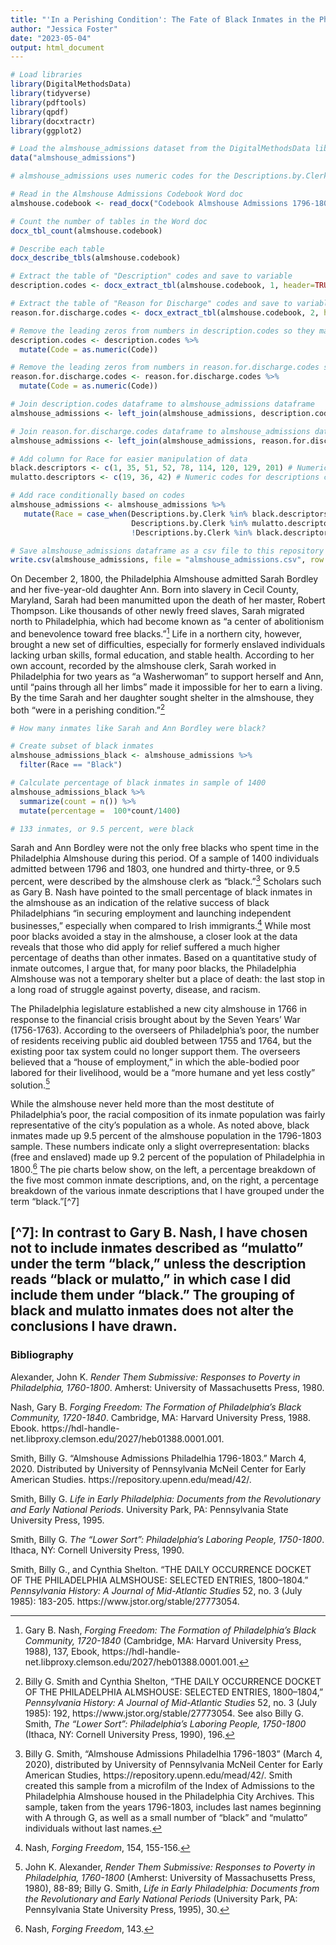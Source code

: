 ```yaml
---
title: "'In a Perishing Condition': The Fate of Black Inmates in the Philadelphia Almshouse, 1796-1803"
author: "Jessica Foster"
date: "2023-05-04"
output: html_document
---
```


```r
# Load libraries
library(DigitalMethodsData)
library(tidyverse)
library(pdftools)
library(qpdf)
library(docxtractr)
library(ggplot2)

# Load the almshouse_admissions dataset from the DigitalMethodsData library
data("almshouse_admissions")

# almshouse_admissions uses numeric codes for the Descriptions.by.Clerk and Reason.Discharged columns. I downloaded the codebook for this dataset from Billy G. Smith's original repository: https://repository.upenn.edu/mead/42/. To make the codebook easier to work with in R, I converted the code lists to tables in Word before uploading it to this repository. Now we can scrape the content from the Word doc using the `docxtractr` package: https://github.com/hrbrmstr/docxtractr

# Read in the Almshouse Admissions Codebook Word doc
almshouse.codebook <- read_docx("Codebook Almshouse Admissions 1796-1803 - with tables.docx")

# Count the number of tables in the Word doc
docx_tbl_count(almshouse.codebook)

# Describe each table
docx_describe_tbls(almshouse.codebook)

# Extract the table of "Description" codes and save to variable
description.codes <- docx_extract_tbl(almshouse.codebook, 1, header=TRUE)

# Extract the table of "Reason for Discharge" codes and save to variable
reason.for.discharge.codes <- docx_extract_tbl(almshouse.codebook, 2, header=TRUE)

# Remove the leading zeros from numbers in description.codes so they match the format of the numbers in the Descriptions.by.Clerk column in almshouse_admissions
description.codes <- description.codes %>%
  mutate(Code = as.numeric(Code))

# Remove the leading zeros from numbers in reason.for.discharge.codes so they match the format of the numbers in the Reason.Discharged column in almshouse_admissions
reason.for.discharge.codes <- reason.for.discharge.codes %>%
  mutate(Code = as.numeric(Code))

# Join description.codes dataframe to almshouse_admissions dataframe
almshouse_admissions <- left_join(almshouse_admissions, description.codes, by=c("Descriptions.by.Clerk"="Code"))

# Join reason.for.discharge.codes dataframe to almshouse_admissions dataframe
almshouse_admissions <- left_join(almshouse_admissions, reason.for.discharge.codes, by=c("Reason.Discharged"="Code"))

# Add column for Race for easier manipulation of data
black.descriptors <- c(1, 35, 51, 52, 78, 114, 120, 129, 201) # Numeric codes for descriptions containing "black"
mulatto.descriptors <- c(19, 36, 42) # Numeric codes for descriptions containing "mulatto"

# Add race conditionally based on codes
almshouse_admissions <- almshouse_admissions %>%
   mutate(Race = case_when(Descriptions.by.Clerk %in% black.descriptors ~ "Black",
                           Descriptions.by.Clerk %in% mulatto.descriptors ~ "Mulatto",
                           !Descriptions.by.Clerk %in% black.descriptors | Descriptions.by.Clerk %in% mulatto.descriptors ~ "NA")) # If code doesn't match list for "black" or "mulatto", assign NA

# Save almshouse_admissions dataframe as a csv file to this repository
write.csv(almshouse_admissions, file = "almshouse_admissions.csv", row.names = TRUE, col.names = TRUE)
```

On December 2, 1800, the Philadelphia Almshouse admitted Sarah Bordley and her five-year-old daughter Ann. Born into slavery in Cecil County, Maryland, Sarah had been manumitted upon the death of her master, Robert Thompson. Like thousands of other newly freed slaves, Sarah migrated north to Philadelphia, which had become known as "a center of abolitionism and benevolence toward free blacks."[^1] Life in a northern city, however, brought a new set of difficulties, especially for formerly enslaved individuals lacking urban skills, formal education, and stable health. According to her own account, recorded by the almshouse clerk, Sarah worked in Philadelphia for two years as "a Washerwoman" to support herself and Ann, until "pains through all her limbs" made it impossible for her to earn a living. By the time Sarah and her daughter sought shelter in the almshouse, they both "were in a perishing condition."[^2]

```r
# How many inmates like Sarah and Ann Bordley were black?

# Create subset of black inmates
almshouse_admissions_black <- almshouse_admissions %>%
  filter(Race == "Black")

# Calculate percentage of black inmates in sample of 1400
almshouse_admissions_black %>%
  summarize(count = n()) %>%
  mutate(percentage =  100*count/1400)

# 133 inmates, or 9.5 percent, were black
```

Sarah and Ann Bordley were not the only free blacks who spent time in the Philadelphia Almshouse during this period. Of a sample of 1400 individuals admitted between 1796 and 1803, one hundred and thirty-three, or 9.5 percent, were described by the almshouse clerk as "black."[^3] Scholars such as Gary B. Nash have pointed to the small percentage of black inmates in the almshouse as an indication of the relative success of black Philadelphians "in securing employment and launching independent businesses," especially when compared to Irish immigrants.[^4] While most poor blacks avoided a stay in the almshouse, a closer look at the data reveals that those who did apply for relief suffered a much higher percentage of deaths than other inmates. Based on a quantitative study of inmate outcomes, I argue that, for many poor blacks, the Philadelphia Almshouse was not a temporary shelter but a place of death: the last stop in a long road of struggle against poverty, disease, and racism.  

The Philadelphia legislature established a new city almshouse in 1766 in response to the financial crisis brought about by the Seven Years’ War (1756-1763). According to the overseers of Philadelphia’s poor, the number of residents receiving public aid doubled between 1755 and 1764, but the existing poor tax system could no longer support them. The overseers believed that a "house of employment," in which the able-bodied poor labored for their livelihood, would be a “more humane and yet less costly” solution.[^5]

While the almshouse never held more than the most destitute of Philadelphia’s poor, the racial composition of its inmate population was fairly representative of the city’s population as a whole. As noted above, black inmates made up 9.5 percent of the almshouse population in the 1796-1803 sample. These numbers indicate only a slight overrepresentation: blacks (free and enslaved) made up 9.2 percent of the population of Philadelphia in 1800.[^6] The pie charts below show, on the left, a percentage breakdown of the five most common inmate descriptions, and, on the right, a percentage breakdown of the various inmate descriptions that I have grouped under the term "black."[^7]

[^1]: Gary B. Nash, *Forging Freedom: The Formation of Philadelphia's Black Community, 1720-1840* (Cambridge, MA: Harvard University Press, 1988), 137, Ebook, https://hdl-handle-net.libproxy.clemson.edu/2027/heb01388.0001.001.
[^2]: Billy G. Smith and Cynthia Shelton, "THE DAILY OCCURRENCE DOCKET OF THE PHILADELPHIA ALMSHOUSE: SELECTED
ENTRIES, 1800–1804," *Pennsylvania History: A Journal of Mid-Atlantic Studies* 52, no. 3 (July 1985): 192, https://www.jstor.org/stable/27773054. See also Billy G. Smith, *The "Lower Sort": Philadelphia’s Laboring People, 1750-1800* (Ithaca, NY: Cornell University Press, 1990), 196.
[^3]: Billy G. Smith, "Almshouse Admissions Philadelhia 1796-1803" (March 4, 2020), distributed by University of Pennsylvania McNeil Center for Early American Studies, https://repository.upenn.edu/mead/42/. Smith created this sample from a microfilm of the Index of Admissions to the Philadelphia Almshouse housed in the Philadelphia City Archives. This sample, taken from the years 1796-1803, includes last names beginning with A through G, as well as a small number of "black" and "mulatto" individuals without last names.
[^4]: Nash, *Forging Freedom*, 154, 155-156.
[^5]: John K. Alexander, *Render Them Submissive: Responses to Poverty in Philadelphia, 1760-1800* (Amherst: University of Massachusetts Press, 1980), 88-89; Billy G. Smith, *Life in Early Philadelphia: Documents from the Revolutionary and Early National Periods* (University Park, PA: Pennsylvania State University Press, 1995), 30.
[^6]: Nash, *Forging Freedom*, 143.
[^7]: In contrast to Gary B. Nash, I have chosen not to include inmates described as "mulatto" under the term "black," unless the description reads "black or mulatto," in which case I did include them under "black." The grouping of black and mulatto inmates does not alter the conclusions I have drawn.
---
### Bibliography

Alexander, John K. *Render Them Submissive: Responses to Poverty in Philadelphia, 1760-1800*. Amherst: University of Massachusetts Press, 1980.

Nash, Gary B. *Forging Freedom: The Formation of Philadelphia's Black Community, 1720-1840*. Cambridge, MA: Harvard University Press, 1988. Ebook. https://hdl-handle-net.libproxy.clemson.edu/2027/heb01388.0001.001.

Smith, Billy G. "Almshouse Admissions Philadelhia 1796-1803." March 4, 2020. Distributed by University of Pennsylvania McNeil Center for Early American Studies. https://repository.upenn.edu/mead/42/.

Smith, Billy G. *Life in Early Philadelphia: Documents from the Revolutionary and Early National Periods*. University Park, PA: Pennsylvania State University Press, 1995. 

Smith, Billy G. *The "Lower Sort": Philadelphia’s Laboring People, 1750-1800*. Ithaca, NY: Cornell University Press, 1990.

Smith, Billy G., and Cynthia Shelton. "THE DAILY OCCURRENCE DOCKET OF THE PHILADELPHIA ALMSHOUSE: SELECTED
ENTRIES, 1800–1804." *Pennsylvania History: A Journal of Mid-Atlantic Studies* 52, no. 3 (July 1985): 183-205. https://www.jstor.org/stable/27773054.
